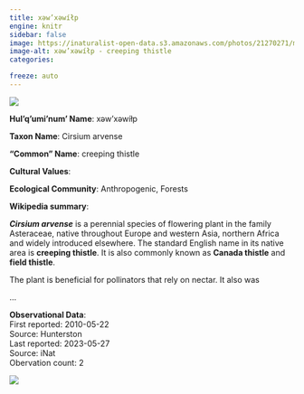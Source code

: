 ```yaml
---
title: xəw’xəwíłp
engine: knitr
sidebar: false
image: https://inaturalist-open-data.s3.amazonaws.com/photos/21270271/medium.jpeg
image-alt: xəw’xəwíłp - creeping thistle
categories:

freeze: auto
---
```

![](https://inaturalist-open-data.s3.amazonaws.com/photos/21270271/medium.jpeg){fig-alt="xəw’xəwíłp - creeping thistle"}

**Hul'q'umi'num' Name**: xəw’xəwíłp



**Taxon Name**: Cirsium arvense

**"Common" Name**: creeping thistle

**Cultural Values**:  

::: {layout-nrow=1 style="width:60%"}

:::

**Ecological Community**: Anthropogenic, Forests

**Wikipedia summary**:  
<p class="mw-empty-elt">
</p>

<p><i><b>Cirsium arvense</b></i> is a perennial species of flowering plant in the family Asteraceae, native throughout Europe and western Asia, northern Africa and widely introduced elsewhere. The standard English name in its native area is <b>creeping thistle</b>. It is also commonly known as <b>Canada thistle</b> and <b>field thistle</b>.
</p><p>The plant is beneficial for pollinators that rely on nectar. It also was</p>...

**Observational Data**:   
First reported: 2010-05-22  
Source: Hunterston  
Last reported: 2023-05-27  
Source: iNat  
Obervation count: 2

![](community_dist.png)
